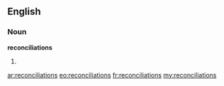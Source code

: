 ==English==

===Noun===
'''reconciliations'''

# {{plural of|[[reconciliation]]}}

[[ar:reconciliations]]
[[eo:reconciliations]]
[[fr:reconciliations]]
[[my:reconciliations]]